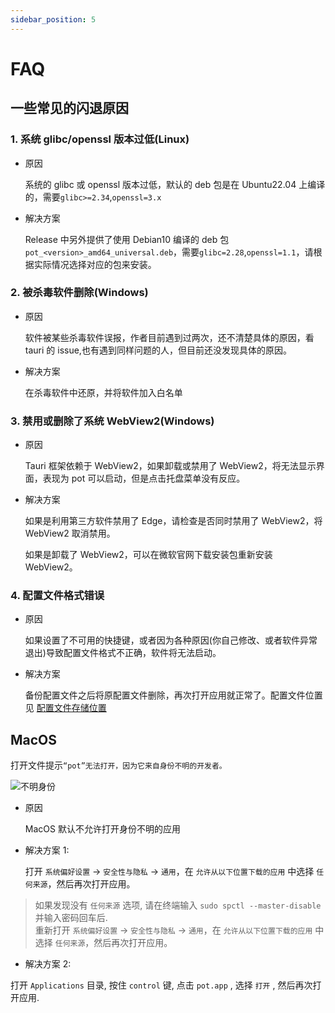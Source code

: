 ```yaml
---
sidebar_position: 5
---
```


# FAQ

## 一些常见的闪退原因

### 1. 系统 glibc/openssl 版本过低(Linux)

- 原因

  系统的 glibc 或 openssl 版本过低，默认的 deb 包是在 Ubuntu22.04 上编译的，需要`glibc>=2.34`,`openssl=3.x`

- 解决方案

  Release 中另外提供了使用 Debian10 编译的 deb 包`pot_<version>_amd64_universal.deb`，需要`glibc=2.28`,`openssl=1.1`，请根据实际情况选择对应的包来安装。

### 2. 被杀毒软件删除(Windows)

- 原因

  软件被某些杀毒软件误报，作者目前遇到过两次，还不清楚具体的原因，看 tauri 的 issue,也有遇到同样问题的人，但目前还没发现具体的原因。

- 解决方案

  在杀毒软件中还原，并将软件加入白名单

### 3. 禁用或删除了系统 WebView2(Windows)

- 原因

  Tauri 框架依赖于 WebView2，如果卸载或禁用了 WebView2，将无法显示界面，表现为 pot 可以启动，但是点击托盘菜单没有反应。

- 解决方案

  如果是利用第三方软件禁用了 Edge，请检查是否同时禁用了 WebView2，将 WebView2 取消禁用。

  如果是卸载了 WebView2，可以在微软官网下载安装包重新安装 WebView2。

### 4. 配置文件格式错误

- 原因

  如果设置了不可用的快捷键，或者因为各种原因(你自己修改、或者软件异常退出)导致配置文件格式不正确，软件将无法启动。

- 解决方案

  备份配置文件之后将原配置文件删除，再次打开应用就正常了。配置文件位置见 [配置文件存储位置](/docs/tutorial/faq#配置文件存储位置)

## MacOS

打开文件提示`“pot”无法打开，因为它来自身份不明的开发者。`

![不明身份](./assets/macos-unidentified-developer.jpg)

- 原因

  MacOS 默认不允许打开身份不明的应用

- 解决方案 1:

  打开 `系统偏好设置` -> `安全性与隐私` -> `通用`，在 `允许从以下位置下载的应用` 中选择 `任何来源`，然后再次打开应用。

> 如果发现没有 `任何来源` 选项, 请在终端输入 `sudo spctl --master-disable` 并输入密码回车后.  
> 重新打开 `系统偏好设置` -> `安全性与隐私` -> `通用`，在 `允许从以下位置下载的应用` 中选择 `任何来源`，然后再次打开应用。

- 解决方案 2:

打开 `Applications` 目录, 按住 `control` 键, 点击 `pot.app` , 选择 `打开` , 然后再次打开应用.

<div
  class="wwads-cn wwads-horizontal wwads-sticky"
  data-id="285"
  style={{ maxWidth: "230px" }}
></div>
